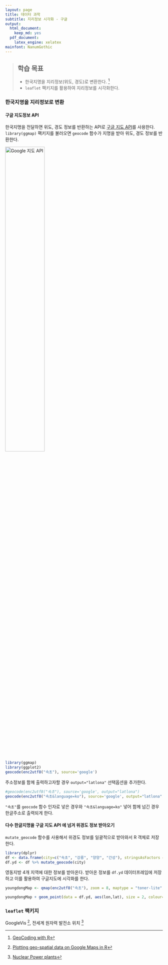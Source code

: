```yaml
---
layout: page
title: 데이터 과학
subtitle: 지리정보 시각화 - 구글
output:
  html_document: 
    keep_md: yes
  pdf_document:
    latex_engine: xelatex
mainfont: NanumGothic
---
```


> ## 학습 목표 {.objectives}
>
> *  한국지명을 지리정보(위도, 경도)로 변환한다. [^geoCodingWithR]
> * `leaflet` 팩키지를 활용하여 지리정보를 시각화한다.

### 한국지명을 지리정보로 변환

#### 구글 지도정보 API 

한국지명을 전달하면 위도, 경도 정보를 반환하는 API로 [구글 지도 API](https://developers.google.com/maps/?hl=ko)를 사용한다.
`library(ggmap)` 팩키지를 불러오면 `geocode` 함수가 지명을 받아 위도, 경도 정보를 반환한다.


<img src="fig/geo-googleapi.png" alt="Google 지도 API" width="50%" />

``` r
library(ggmap)
library(ggplot2)
geocode(enc2utf8("속초"), source='google')
```

주소정보를 함께 출력하고자할 경우 `output="latlona"` 선택옵션을 추가한다.

``` r
#geocode(enc2utf8("속초"), source='google', output="latlona")
geocode(enc2utf8("속초&language=ko"), source='google', output="latlona")
```
`"속초"`를 `geocode` 함수 인자로 넣은 경우와 `"속초&language=ko"` 넣어 함께 넘긴 경우 한글주소로 출력되게 한다.

#### 다수 한글지명을 구글 지도 API 에 넘겨 위경도 정보 받아오기 

`mutate_geocode` 함수를 사용해서 위경도 정보를 일괄적으로 받아와서 R 객체로 저장한다.

``` r
library(dplyr)
df <- data.frame(city=c("속초", "강릉", "양양", "간성"), stringsAsFactors = FALSE)
df.yd <- df %>% mutate_geocode(city)
```
영동지방 4개 지역에 대한 정보를 받아온다. 받아온 정보를 `df.yd` 데이터프레임에 저장하고 이를 활용하여 구글지도에 시각화를 한다.

``` r
youngdongMap <- qmap(enc2utf8("속초"), zoom = 8, maptype = "toner-lite")

youngdongMap + geom_point(data = df.yd, aes(lon,lat), size = 2, colour="blue")
```

### `leaflet` 팩키지 


GoogleVis [^googlevis],  전세계 원자력 발전소 위치 [^powerplant]


[^googlevis]: [Plotting geo-spatial data on Google Maps in R](http://diggdata.in/post/51396519384/plotting-geo-spatial-data-on-google-maps-in-r)
[^powerplant]: [Nuclear Power plants](https://www.google.com/fusiontables/exporttable?query=select%20*%20from%201u4krB7NJ0Ppwzcd5h7uwOak3Reja4A7yVFIklw)
[^geoCodingWithR]: [GeoCoding with R](http://lumiamitie.github.io/r/geocoding-with-r-02/)
